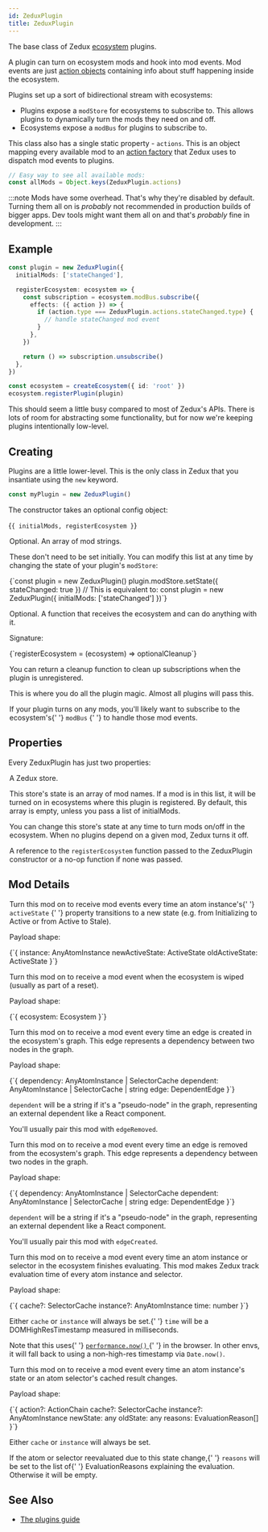 ```yaml
---
id: ZeduxPlugin
title: ZeduxPlugin
---
```



The base class of Zedux [ecosystem](Ecosystem) plugins.

A plugin can turn on ecosystem mods and hook into mod events. Mod events are just [action objects](../types/Action) containing info about stuff happening inside the ecosystem.

Plugins set up a sort of bidirectional stream with ecosystems:

- Plugins expose a `modStore` for ecosystems to subscribe to. This allows plugins to dynamically turn the mods they need on and off.
- Ecosystems expose a `modBus` for plugins to subscribe to.

This class also has a single static property - `actions`. This is an object mapping every available mod to an [action factory](../types/ActionFactory) that Zedux uses to dispatch mod events to plugins.

```ts live resultVar=allMods
// Easy way to see all available mods:
const allMods = Object.keys(ZeduxPlugin.actions)
```

:::note
Mods have some overhead. That's why they're disabled by default. Turning them all on is _probably_ not recommended in production builds of bigger apps. Dev tools might want them all on and that's _probably_ fine in development.
:::

## Example

```ts
const plugin = new ZeduxPlugin({
  initialMods: ['stateChanged'],

  registerEcosystem: ecosystem => {
    const subscription = ecosystem.modBus.subscribe({
      effects: ({ action }) => {
        if (action.type === ZeduxPlugin.actions.stateChanged.type) {
          // handle stateChanged mod event
        }
      },
    })

    return () => subscription.unsubscribe()
  },
})

const ecosystem = createEcosystem({ id: 'root' })
ecosystem.registerPlugin(plugin)
```

This should seem a little busy compared to most of Zedux's APIs. There is lots of room for abstracting some functionality, but for now we're keeping plugins intentionally low-level.

## Creating

Plugins are a little lower-level. This is the only class in Zedux that you insantiate using the `new` keyword.

```ts
const myPlugin = new ZeduxPlugin()
```

The constructor takes an optional config object:

<Ts>{`{ initialMods, registerEcosystem }`}</Ts>

<Legend>
  <Item name="initialMods">
    <p>Optional. An array of mod strings.</p>
    <p>
      These don't need to be set initially. You can modify this list at any time
      by changing the state of your plugin's <code>modStore</code>:
    </p>
    <Ts>{`const plugin = new ZeduxPlugin()
plugin.modStore.setState({ stateChanged: true })
// This is equivalent to:
const plugin = new ZeduxPlugin({ initialMods: ['stateChanged'] })`}</Ts>
  </Item>
  <Item name="registerEcosystem">
    <p>
      Optional. A function that receives the ecosystem and can do anything with
      it.
    </p>
    <p>Signature:</p>
    <Ts>{`registerEcosystem = (ecosystem) => optionalCleanup`}</Ts>
    <p>
      You can return a cleanup function to clean up subscriptions when the
      plugin is unregistered.
    </p>
    <p>
      This is where you do all the plugin magic. Almost all plugins will pass
      this.
    </p>
    <p>
      If your plugin turns on any mods, you'll likely want to subscribe to the
      ecosystem's{' '}
      <Link to="Ecosystem#modbus">
        <code>modBus</code>
      </Link>{' '}
      to handle those mod events.
    </p>
  </Item>
</Legend>

## Properties

Every ZeduxPlugin has just two properties:

<Legend>
  <Item name="modStore">
    <p>
      A <Link to="Store">Zedux store</Link>.
    </p>
    <p>
      This store's state is an array of mod names. If a mod is in this list, it
      will be turned on in ecosystems where this plugin is registered. By
      default, this array is empty, unless you pass a list of initialMods.
    </p>
    <p>
      You can change this store's state at any time to turn mods on/off in the
      ecosystem. When no plugins depend on a given mod, Zedux turns it off.
    </p>
  </Item>
  <Item name="registerEcosystem">
    A reference to the <code>registerEcosystem</code> function passed to the
    ZeduxPlugin constructor or a no-op function if none was passed.
  </Item>
</Legend>

## Mod Details

<Legend>
  <Item name="activeStateChanged">
    <p>
      Turn this mod on to receive mod events every time an atom instance's{' '}
      <Link to="AtomInstance#activestate">
        <code>activeState</code>
      </Link>{' '}
      property transitions to a new state (e.g. from Initializing to Active or
      from Active to Stale).
    </p>
    <p>Payload shape:</p>
    <Ts>{`{
  instance: AnyAtomInstance
  newActiveState: ActiveState
  oldActiveState: ActiveState
}`}</Ts>
  </Item>
  <Item name="ecosystemWiped">
    <p>
      Turn this mod on to receive a mod event when the ecosystem is wiped
      (usually as part of a <Link to="Ecosystem#reset">reset</Link>).
    </p>
    <p>Payload shape:</p>
    <Ts>{`{
  ecosystem: Ecosystem
}`}</Ts>
  </Item>
  <Item name="edgeCreated">
    <p>
      Turn this mod on to receive a mod event every time an edge is created in
      the ecosystem's graph. This edge represents a dependency between two nodes
      in the graph.
    </p>
    <p>Payload shape:</p>
    <Ts>{`{
  dependency: AnyAtomInstance | SelectorCache
  dependent: AnyAtomInstance | SelectorCache | string
  edge: DependentEdge
}`}</Ts>
    <p>
      <code>dependent</code> will be a string if it's a "pseudo-node" in the
      graph, representing an external dependent like a React component.
    </p>
    <p>
      You'll usually pair this mod with <code>edgeRemoved</code>.
    </p>
  </Item>
  <Item name="edgeRemoved">
    <p>
      Turn this mod on to receive a mod event every time an edge is removed from
      the ecosystem's graph. This edge represents a dependency between two nodes
      in the graph.
    </p>
    <p>Payload shape:</p>
    <Ts>{`{
  dependency: AnyAtomInstance | SelectorCache
  dependent: AnyAtomInstance | SelectorCache | string
  edge: DependentEdge
}`}</Ts>
    <p>
      <code>dependent</code> will be a string if it's a "pseudo-node" in the
      graph, representing an external dependent like a React component.
    </p>
    <p>
      You'll usually pair this mod with <code>edgeCreated</code>.
    </p>
  </Item>
  <Item name="evaluationFinished">
    <p>
      Turn this mod on to receive a mod event every time an atom instance or
      selector in the ecosystem finishes evaluating. This mod makes Zedux track
      evaluation time of every atom instance and selector.
    </p>
    <p>Payload shape:</p>
    <Ts>{`{
  cache?: SelectorCache
  instance?: AnyAtomInstance
  time: number
}`}</Ts>
    <p>
      Either <code>cache</code> or <code>instance</code> will always be set.{' '}
      <code>time</code> will be a DOMHighResTimestamp measured in milliseconds.
    </p>
    <p>
      Note that this uses{' '}
      <a
        href="https://developer.mozilla.org/en-US/docs/Web/API/Performance/now"
        target="_blank"
        rel="noopener noreferrer"
      >
        <code>performance.now()</code>
      </a>{' '}
      in the browser. In other envs, it will fall back to using a non-high-res
      timestamp via <code>Date.now()</code>.
    </p>
  </Item>
  <Item name="stateChanged">
    <p>
      Turn this mod on to receive a mod event every time an atom instance's
      state or an atom selector's cached result changes.
    </p>
    <p>Payload shape:</p>
    <Ts>{`{
  action?: ActionChain
  cache?: SelectorCache
  instance?: AnyAtomInstance
  newState: any
  oldState: any
  reasons: EvaluationReason[]
}`}</Ts>
    <p>
      Either <code>cache</code> or <code>instance</code> will always be set.
    </p>
    <p>
      If the atom or selector reevaluated due to this state change,{' '}
      <code>reasons</code> will be set to the list of{' '}
      <Link to="../types/EvaluationReason">EvaluationReasons</Link> explaining
      the evaluation. Otherwise it will be empty.
    </p>
  </Item>
</Legend>

## See Also

- [The plugins guide](../../advanced/plugins)
